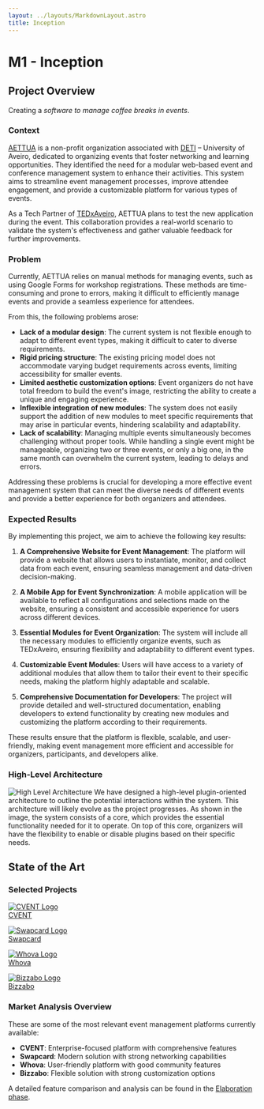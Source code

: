 ```yaml
---
layout: ../layouts/MarkdownLayout.astro
title: Inception
---
```


# M1 - Inception

## Project Overview

Creating a _software to manage coffee breaks in events_.

### Context

[AETTUA](https://www.aettua.pt/) is a non-profit organization associated with [DETI](https://www.ua.pt/pt/deti/) – University of Aveiro, dedicated to organizing events that foster networking and learning opportunities. They identified the need for a modular web-based event and conference management system to enhance their activities. This system aims to streamline event management processes, improve attendee engagement, and provide a customizable platform for various types of events.

As a Tech Partner of [TEDxAveiro](https://www.tedxaveiro.com/), AETTUA plans to test the new application during the event. This collaboration provides a real-world scenario to validate the system's effectiveness and gather valuable feedback for further improvements.

### Problem

Currently, AETTUA relies on manual methods for managing events, such as using Google Forms for workshop registrations. These methods are time-consuming and prone to errors, making it difficult to efficiently manage events and provide a seamless experience for attendees.

From this, the following problems arose:
- **Lack of a modular design**: The current system is not flexible enough to adapt to different event types, making it difficult to cater to diverse requirements.
- **Rigid pricing structure**: The existing pricing model does not accommodate varying budget requirements across events, limiting accessibility for smaller events.
- **Limited aesthetic customization options**: Event organizers do not have total freedom to build the event's image, restricting the ability to create a unique and engaging experience.
- **Inflexible integration of new modules**: The system does not easily support the addition of new modules to meet specific requirements that may arise in particular events, hindering scalability and adaptability.
- **Lack of scalability**: Managing multiple events simultaneously becomes challenging without proper tools. While handling a single event might be manageable, organizing two or three events, or only a big one, in the same month can overwhelm the current system, leading to delays and errors.

Addressing these problems is crucial for developing a more effective event management system that can meet the diverse needs of different events and provide a better experience for both organizers and attendees.

### Expected Results

By implementing this project, we aim to achieve the following key results:

1. **A Comprehensive Website for Event Management**:
The platform will provide a website that allows users to instantiate, monitor, and collect data from each event, ensuring seamless management and data-driven decision-making.

2. **A Mobile App for Event Synchronization**:
A mobile application will be available to reflect all configurations and selections made on the website, ensuring a consistent and accessible experience for users across different devices.

3. **Essential Modules for Event Organization**:
The system will include all the necessary modules to efficiently organize events, such as TEDxAveiro, ensuring flexibility and adaptability to different event types.

4. **Customizable Event Modules**:
Users will have access to a variety of additional modules that allow them to tailor their event to their specific needs, making the platform highly adaptable and scalable.

5. **Comprehensive Documentation for Developers**:
The project will provide detailed and well-structured documentation, enabling developers to extend functionality by creating new modules and customizing the platform according to their requirements.

These results ensure that the platform is flexible, scalable, and user-friendly, making event management more efficient and accessible for organizers, participants, and developers alike.




### High-Level Architecture
![High Level Architecture](../assets/img/HighLevelArchitecture.png)
We have designed a high-level plugin-oriented architecture to outline the potential interactions within the system. This architecture will likely evolve as the project progresses. As shown in the image, the system consists of a core, which provides the essential functionality needed for it to operate. On top of this core, organizers will have the flexibility to enable or disable plugins based on their specific needs.

## State of the Art

### Selected Projects

<div className="grid grid-cols-1 md:grid-cols-2 lg:grid-cols-4 gap-6 my-8">
  <a href="https://www.cvent.com/" target="_blank" rel="noopener noreferrer" 
    className="flex flex-col items-center p-6 border rounded-lg hover:shadow-lg transition-shadow">
    <div className="bg-white rounded-lg my-4 w-48 h-20 flex items-center justify-center">
      <img src="/logos/cvent-logo.png" alt="CVENT Logo" className="h-16" />
    </div>
    <span className="text-lg font-semibold">CVENT</span>
  </a>
  
  <a href="https://www.swapcard.com/" target="_blank" rel="noopener noreferrer"
    className="flex flex-col items-center p-6 border rounded-lg hover:shadow-lg transition-shadow">
    <div className="bg-white rounded-lg my-4 w-48 h-20 flex items-center justify-center">
      <img src="/logos/swapcard-logo.png" alt="Swapcard Logo" className="h-16" />
    </div>
    <span className="text-lg font-semibold">Swapcard</span>
  </a>
  
  <a href="https://whova.com/" target="_blank" rel="noopener noreferrer"
    className="flex flex-col items-center p-6 border rounded-lg hover:shadow-lg transition-shadow">
    <div className="bg-white rounded-lg my-4 w-48 h-20 flex items-center justify-center">
      <img src="/logos/whova-logo.jpg" alt="Whova Logo" className="h-16" />
    </div>
    <span className="text-lg font-semibold">Whova</span>
  </a>
  
  <a href="https://bizzabo.com/" target="_blank" rel="noopener noreferrer"
    className="flex flex-col items-center p-6 border rounded-lg hover:shadow-lg transition-shadow">
    <div className="bg-white rounded-lg my-4 w-48 h-20 flex items-center justify-center">
      <img src="/logos/bizzabo-logo.jpg" alt="Bizzabo Logo" className="h-16" />
    </div>
    <span className="text-lg font-semibold">Bizzabo</span>
  </a>
</div>

### Market Analysis Overview
These are some of the most relevant event management platforms currently available:

- **CVENT**: Enterprise-focused platform with comprehensive features
- **Swapcard**: Modern solution with strong networking capabilities
- **Whova**: User-friendly platform with good community features
- **Bizzabo**: Flexible solution with strong customization options

A detailed feature comparison and analysis can be found in the [Elaboration phase](/elaboration#features-comparison).
